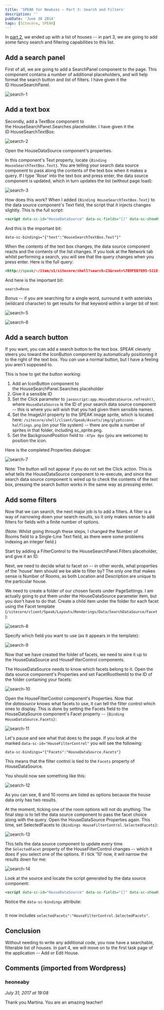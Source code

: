 ```yaml
---
title: 'SPEAK for Newbies – Part 3: Search and Filters'
description: ''
pubDate: 'June 30 2014'
tags: [Sitecore, SPEAK]
---
```


In [part 2](../speak-for-newbies-part-2-where-does-the-data-come-from), we ended up with a list of houses -- in part 3, we are going to add some fancy search and filtering capabilities to this list.

## Add a search panel

First of all, we are going to add a SearchPanel component to the page. This component contains a number of additional placeholders, and will help format the search button and list of filters. I have given it the ID HouseSearchPanel.

![search-1](./images/2014/search-1.png)

## Add a text box

Secondly, add a TextBox component to the HouseSearchPanel.Searches placeholder. I have given it the ID HouseSearchTextBox:

![search-2](./images/2014/search-2.png)

Open the HouseDataSource component's properties.

In this component's Text property, locate `{Binding HouseSearchTextBox.Text}`. You are telling your search data source component to pass along the contents of the text box when it makes a query. If I type 'Rose' into the text box and press enter, the data source component is updated, which in turn updates the list (without page load):

![search-3](./images/2014/search-3.png)

How does this work? When I added `{Binding HouseSearchTextBox.Text}` to the data source component's Text field, the script that it injects changes slightly. This is the full script:

```xml
<script data-sc-id="HouseDataSource" data-sc-fields="[]" data-sc-showHiddenItems="false" data-sc-root-id="{9FEB7695-521E-41EA-9A4A-80AF613C4124}" data-sc-database="master" data-sc-searchconfig="{5E096049-8A54-47E9-B58A-211F8A9FD501}" type="text/x-sitecore-searchdatasource" data-sc-bindings="{"text":"HouseSearchTextBox.Text"}" data-sc-require="/-/speak/v1/controls/searchdatasource.js">
```

And this is the important bit:

```
data-sc-bindings="{"text":"HouseSearchTextBox.Text"}"
```

When the contents of the text box changes, the data source component reacts and the contents of the list changes. If you look at the Network tab whilst performing a search, you will see that the query changes when you press enter. Here is the full query:

```xml
<http://speak/-/item/v1/sitecore/shell?search=23&root=%7B9FEB7695-521E-41EA-9A4A-80AF613C4124%7D&searchConfig=%7B5E096049-8A54-47E9-B58A-211F8A9FD501%7D&sc_content=master&payload=full>
```

And here is the important bit:

```
search=Rose
```

Bonus -- if you are searching for a single word, surround it with asterisks (wildcard character) to get results for that keyword within a larger bit of text:

![search-5](./images/2014/search-5.png)

![search-6](./images/2014/search-6.png)

## Add a search button

If you want, you can add a search button to the text box. SPEAK cleverly steers you toward the IconButton component by automatically positioning it to the right of the text box. You *can* use a normal button, but I have a feeling you aren't supposed to.

This is how to get the button working:

1.  Add an IconButton component to the HouseSearchPanel.Searches placeholder
2.  Give it a sensible ID
3.  Set the Click parameter to `javascript:app.HouseDataSource.refresh()`, where `HouseDataSource` is the ID of your search data source component -- this is where you will wish that you had given them sensible names.
4.  Set the ImageUrl property to the SPEAK image sprite, which is located here: `/sitecore/shell/client/Speak/Assets/img/glyphicons-halflings.png` (on your file system) -- there are quite a number of sprites in that folder, including sc_sprite.png.
5.  Set the BackgroundPosition field to `-47px 0px` (you are welcome) to position the icon.

Here is the completed Properties dialogue:

![search-7](./images/2014/search-7.png)

Note: The button will not appear if you do not set the Click action. This is what tells the HouseDataSource component to re-execute, and since the search data source component is wired up to check the contents of the text box, pressing the search button works in the same way as pressing enter.

## Add some filters

Now that we can search, the next major job is to add a filters. A filter is a way of narrowing down your search results, so it only makes sense to add filters for fields with a finite number of options.

(Note: Whilst going through these steps, I changed the Number of Rooms field to a Single-Line Text field, as there were some problems indexing an integer field.)

Start by adding a FilterControl to the HouseSearchPanel.Filters placeholder, and give it an ID.

Next, we need to decide what to facet on -- in other words, what properties of the 'house' item should we be able to filter by? The only one that makes sense is Number of Rooms, as both Location and Description are unique to the particular house.

We need to create a folder of our chosen facets under PageSettings. I am actually going to put them under the HouseDataSource parameter item, but you don't have to do that. Create a child item under the folder for each facet using the Facet template (`/sitecore/client/Speak/Layouts/Renderings/Data/SearchDataSource/Facet`):

![search-8](./images/2014/search-8.png)

Specify which field you want to use (as it appears in the template):

![search-9](./images/2014/search-9.png)

Now that we have created the folder of facets, we need to wire it up to the HouseDataSource and HouseFilterControl components.

The HouseDataSource needs to know which facets belong to it. Open the data source component's Properties and set FacetRootItemId to the ID of the folder containing your facets:

![search-10](./images/2014/search-10.png)

Open the HouseFilterControl component's Properties. Now that the *datasource* knows what facets to use, it can tell the filter control which ones to display. This is done by setting the Facets field to the HouseDataSource component's Facet property -- `{Binding HouseDataSource.Facets}`:

![search-11](./images/2014/search-11.png)

Let's pause and see what that does to the page. If you look at the marked `data-sc-id="HouseFilterControl"` you will see the following:

```
data-sc-bindings="{"Facets":"HouseDataSource.Facets"}
```

This means that the filter control is tied to the `Facets` property of HouseDataSource.

You should now see something like this:

![search-12](./images/2014/search-12.png)

As you can see, 6 and 10 rooms are listed as options because the house data only has two results.

At the moment, ticking one of the room options will not do anything. The final step is to tell the data source component to pass the facet choice along with the query. Open the HouseDataSource Properties again. This time, set SelectedFacets to `{Bindings HouseFilterControl.SelectedFacets}`:

![search-13](./images/2014/search-13.png)

This tells the data source component to update every time the `SelectedFacet` property of the HouseFilterControl changes -- which it does if you select one of the options. If i tick '10′ now, it will narrow the results down for me:

![search-14](./images/2014/search-14.png)

Look at the source and locate the script generated by the data source component:

```xml
<script data-sc-id="HouseDataSource" data-sc-fields="[]" data-sc-showHiddenItems="false" data-sc-facets-root-id="{C14334F8-44D8-46C3-8F5C-8C083ACD96FB}" data-sc-root-id="{9FEB7695-521E-41EA-9A4A-80AF613C4124}" data-sc-database="master" data-sc-searchconfig="{5E096049-8A54-47E9-B58A-211F8A9FD501}" type="text/x-sitecore-searchdatasource" data-sc-bindings="{"text":"HouseSearchTextBox.Text","selectedFacets":"HouseFilterControl.SelectedFacets"}" data-sc-require="/-/speak/v1/controls/searchdatasource.js">
```

Notice the `data-sc-bindings` attribute:

```data-sc-bindings="{"text":"HouseSearchTextBox.Text","selectedFacets":"HouseFilterControl.SelectedFacets"}"
```

It now includes `selectedFacets":"HouseFilterControl.SelectedFacets"`.

## Conclusion

Without needing to write any additional code, you now have a searchable, filterable list of houses. In part 4, we will move on to the first task page of the application -- Add or Edit House.

<div class="comments">

## Comments (imported from Wordpress)

### heoneaby

_July 31, 2017 at 19:08_

Thank you Martina. You are an amazing teacher!

</div>